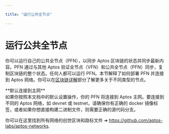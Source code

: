 ```yaml
---

title: "运行公共全节点"

---
```



# 运行公共全节点

你可以运行自己的公共全节点（PFN），以同步 Aptos 区块链的状态并同步最新内容。PFN 通过与其他 Aptos 验证全节点（VFN）和公共全节点（PFN）同步，复制区块链的整个状态。任何人都可以运行 PFN。本节解释了如何部署 PFN 并连接到 Aptos 网络。你可以在[区块链详解](../blockchain.mdx)部分了解更多关于不同类型的节点。

<Callout type="info">
**默认连接到主网**<br />
如果你按照本文档中的默认设置操作，你的 PFN 将连接到 Aptos 主网。要连接到不同的 Aptos 网络，如 devnet 或 testnet，请确保你有正确的 docker 镜像标签，或者如果你想直接构建二进制文件，则需要正确的源代码分支。

你可以在这里找到所有网络的创世区块和路标文件 ➜ https://github.com/aptos-labs/aptos-networks.
</Callout>
